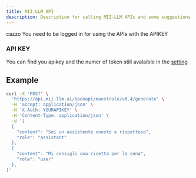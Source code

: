 ```yaml
---
title: MII-LLM API
description: Description for calling MII-LLM APIs and some suggestions
---
```



<Callout>

cazzo You need to be logged in for using the APIs with the APIKEY

</Callout>

<Callout>

### API KEY

You can find you apikey and the numer of token still avalaible in the [setting](/agents/settings) 

</Callout>

## Example

```bash
curl -X 'POST' \
  'https://api.mii-llm.ai/openapi/maestrale/v0.4/generate' \
  -H 'accept: application/json' \
  -H 'X-Auth: YOURAPIKEY' \
  -H 'Content-Type: application/json' \
  -d '[
  {
    "content": "Sei un assistente onesto e rispettoso",
    "role": "assistant"
  },
  {
    "content": "Mi consigli una ricetta per la cena",
    "role": "user"
  },
]'
```